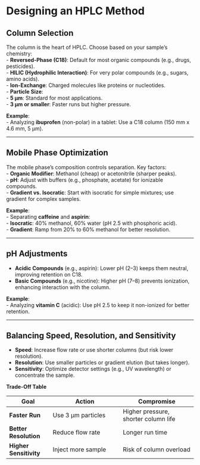 # Designing an HPLC Method

## Column Selection
The column is the heart of HPLC. Choose based on your sample’s chemistry:  
- **Reversed-Phase (C18)**: Default for most organic compounds (e.g., drugs, pesticides).  
- **HILIC (Hydrophilic Interaction)**: For very polar compounds (e.g., sugars, amino acids).  
- **Ion-Exchange**: Charged molecules like proteins or nucleotides.  
- **Particle Size**:  
  - **5 µm**: Standard for most applications.  
  - **3 µm or smaller**: Faster runs but higher pressure.  

**Example**:  
- Analyzing **ibuprofen** (non-polar) in a tablet: Use a C18 column (150 mm x 4.6 mm, 5 µm).  

---

## Mobile Phase Optimization
The mobile phase’s composition controls separation. Key factors:  
- **Organic Modifier**: Methanol (cheap) or acetonitrile (sharper peaks).  
- **pH**: Adjust with buffers (e.g., phosphate, acetate) for ionizable compounds.  
- **Gradient vs. Isocratic**: Start with isocratic for simple mixtures; use gradient for complex samples.  

**Example**:  
- Separating **caffeine** and **aspirin**:  
  - **Isocratic**: 40% methanol, 60% water (pH 2.5 with phosphoric acid).  
  - **Gradient**: Ramp from 20% to 60% methanol for better resolution.  

---

## pH Adjustments
- **Acidic Compounds** (e.g., aspirin): Lower pH (2–3) keeps them neutral, improving retention on C18.  
- **Basic Compounds** (e.g., nicotine): Higher pH (7–8) prevents ionization, enhancing interaction with the column.  

**Example**:  
- Analyzing **vitamin C** (acidic): Use pH 2.5 to keep it non-ionized for better retention.  

---

## Balancing Speed, Resolution, and Sensitivity
- **Speed**: Increase flow rate or use shorter columns (but risk lower resolution).  
- **Resolution**: Use smaller particles or gradient elution (but takes longer).  
- **Sensitivity**: Optimize detector settings (e.g., UV wavelength) or concentrate the sample.  

**Trade-Off Table**  


| Goal               | Action                          | Compromise                        |  
|---------------------|---------------------------------|-----------------------------------|  
| **Faster Run**      | Use 3 µm particles             | Higher pressure, shorter column life |  
| **Better Resolution** | Reduce flow rate              | Longer run time                   |  
| **Higher Sensitivity** | Inject more sample          | Risk of column overload           |  